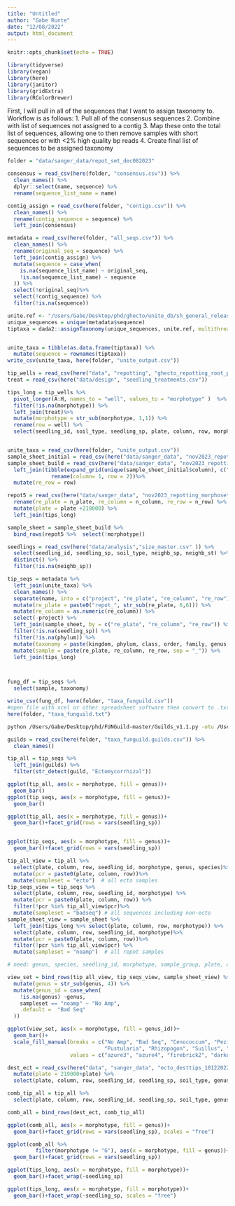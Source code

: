 ```yaml
---
title: "Untitled"
author: "Gabe Runte"
date: "12/08/2022"
output: html_document
---
```


```r
knitr::opts_chunk$set(echo = TRUE)

library(tidyverse)
library(vegan)
library(here)
library(janitor)
library(gridExtra)
library(RColorBrewer)

```

First, I will pull in all of the sequences that I want to assign taxonomy to. Workflow is as follows:
1. Pull all of the consensus sequences
2. Combine with list of sequences not assigned to a contig
3. Map these onto the total list of sequences, allowing one to then remove samples with short sequences or with <2% high quality bp reads
4. Create final list of sequences to be assigned taxonomy
```r
folder = "data/sanger_data/repot_set_dec082023"

consensus = read_csv(here(folder, "consensus.csv")) %>% 
  clean_names() %>% 
  dplyr::select(name, sequence) %>% 
  rename(sequence_list_name = name)

contig_assign = read_csv(here(folder, "contigs.csv")) %>% 
  clean_names() %>% 
  rename(contig_sequence = sequence) %>% 
  left_join(consensus)

metadata = read_csv(here(folder, "all_seqs.csv")) %>% 
  clean_names() %>% 
  rename(original_seq = sequence) %>% 
  left_join(contig_assign) %>% 
  mutate(sequence = case_when(
    is.na(sequence_list_name) ~ original_seq,
    !is.na(sequence_list_name) ~ sequence
  )) %>% 
  select(!original_seq)%>% 
  select(!contig_sequence) %>% 
  filter(!is.na(sequence))
```



```r
unite.ref <- "/Users/Gabe/Desktop/phd/ghecto/unite_db/sh_general_release_s_10.05.2021/sh_general_release_dynamic_s_10.05.2021.fasta"
unique_sequences = unique(metadata$sequence)
tiptaxa = dada2::assignTaxonomy(unique_sequences, unite.ref, multithread = TRUE, tryRC = TRUE)


unite_taxa = tibble(as.data.frame(tiptaxa)) %>% 
  mutate(sequence = rownames(tiptaxa))
write_csv(unite_taxa, here(folder, "unite_output.csv"))
```


```r

tip_wells = read_csv(here("data", "repotting", "ghecto_repotting_root_pulling_data.csv"))
treat = read_csv(here("data/design", "seedling_treatments.csv"))

tips_long = tip_wells %>% 
  pivot_longer(A:H, names_to = "well", values_to = "morphotype" )  %>% 
  filter(!is.na(morphotype)) %>% 
  left_join(treat)%>% 
  mutate(morphotype = str_sub(morphotype, 1,1)) %>% 
  rename(row = well) %>% 
  select(seedling_id, soil_type, seedling_sp, plate, column, row, morphotype)


unite_taxa = read_csv(here(folder, "unite_output.csv")) 
sample_sheet_initial = read_csv(here("data/sanger_data", "nov2023_repotting_seqset.csv")) 
sample_sheet_build = read_csv(here("data/sanger_data", "nov2023_repotting_seqset.csv")) %>% 
  left_join(tibble(expand_grid(unique(sample_sheet_initial$column), c("A", "B", "C", "D", "E", "F", "G", "H"))) %>% 
              rename(column= 1, row = 2))%>% 
  mutate(re_row = row)

repot5 = read_csv(here("data/sanger_data", "nov2023_repotting_morphoset.csv")) %>% 
  rename(re_plate = n_plate, re_column = n_column, re_row = n_row) %>% 
  mutate(plate = plate +219000) %>% 
  left_join(tips_long)

sample_sheet = sample_sheet_build %>% 
  bind_rows(repot5 %>%  select(!morphotype))

seedlings = read_csv(here("data/analysis","size_master.csv" )) %>% 
  select(seedling_id, seedling_sp, soil_type, neighb_sp, neighb_st) %>% 
  distinct() %>% 
  filter(!is.na(neighb_sp))

tip_seqs = metadata %>% 
  left_join(unite_taxa) %>% 
  clean_names() %>% 
  separate(name, into = c("project", "re_plate", "re_column", "re_row")) %>% 
  mutate(re_plate = paste0("repot_", str_sub(re_plate, 6,6))) %>% 
  mutate(re_column = as.numeric(re_column)) %>% 
  select(-project) %>% 
  left_join(sample_sheet, by = c("re_plate", "re_column", "re_row")) %>% 
  filter(!is.na(seedling_sp)) %>% 
  filter(!is.na(phylum)) %>% 
  mutate(taxonomy = paste(kingdom, phylum, class, order, family, genus, species, sep = ";")) %>% 
  mutate(sample = paste(re_plate, re_column, re_row, sep = "_")) %>% 
  left_join(tips_long)



fung_df = tip_seqs %>% 
  select(sample, taxonomy)

write_csv(fung_df, here(folder, "taxa_funguild.csv"))
#open file with xcel or other spreadsheet software then convert to .txt file at same file path (see below)
here(folder, "taxa_funguild.txt")
```

```bash

python /Users/Gabe/Desktop/phd/FUNGuild-master/Guilds_v1.1.py -otu /Users/Gabe/Desktop/phd/ghecto/data/sanger_data/repot_set_dec082023/taxa_funguild.txt
```

```r

guilds = read_csv(here(folder, "taxa_funguild.guilds.csv")) %>% 
  clean_names()

tip_all = tip_seqs %>% 
  left_join(guilds) %>%
  filter(str_detect(guild, "Ectomycorrhizal")) 

ggplot(tip_all, aes(x = morphotype, fill = genus))+
  geom_bar()
ggplot(tip_seqs, aes(x = morphotype, fill = genus))+
  geom_bar()

ggplot(tip_all, aes(x = morphotype, fill = genus))+
  geom_bar()+facet_grid(rows = vars(seedling_sp))


ggplot(tip_seqs, aes(x = morphotype, fill = genus))+
  geom_bar()+facet_grid(rows = vars(seedling_sp))
```

```r

tip_all_view = tip_all %>% 
  select(plate, column, row, seedling_id, morphotype, genus, species)%>% 
  mutate(pcr = paste0(plate, column, row))%>% 
  mutate(sampleset = "ecto")  # all ecto samples
tip_seqs_view = tip_seqs %>% 
  select(plate, column, row, seedling_id, morphotype) %>% 
  mutate(pcr = paste0(plate, column, row)) %>%
  filter(!pcr %in% tip_all_view$pcr)%>% 
  mutate(sampleset = "badseq") # all sequences including non-ecto
sample_sheet_view = sample_sheet %>% 
  left_join(tips_long %>% select(plate, column, row, morphotype)) %>% 
  select(plate, column, row, seedling_id, morphotype)%>% 
  mutate(pcr = paste0(plate, column, row))%>%
  filter(!pcr %in% tip_all_view$pcr) %>% 
  mutate(sampleset = "noamp")  # all repot samples

# need: genus, species, seedling_id, morphotype, sample_group, plate, column, row

view_set = bind_rows(tip_all_view, tip_seqs_view, sample_sheet_view) %>% 
  mutate(genus = str_sub(genus, 4)) %>% 
  mutate(genus_id = case_when(
    !is.na(genus) ~genus,
    sampleset == "noamp" ~ "No Amp", 
    .default =  "Bad Seq"
  ))

ggplot(view_set, aes(x = morphotype, fill = genus_id))+
  geom_bar()+
  scale_fill_manual(breaks = c("No Amp", "Bad Seq", "Cenococcum", "Peziza",
                               "Pustularia", "Rhizopogon", "Suillus", "Tuber"),
                    values = c("azure3", "azure4", "firebrick2", "darkorange2", "gold2", "palegreen4", "steelblue", "mediumpurple"))
```

```r
dest_ect = read_csv(here("data", "sanger_data", "ecto_desttips_10122022.csv")) %>% 
  mutate(plate = 219000+plate) %>% 
  select(plate, column, row, seedling_id, seedling_sp, soil_type, genus, species, morphotype)

comb_tip_all = tip_all %>% 
  select(plate, column, row, seedling_id, seedling_sp, soil_type, genus, species, morphotype)

comb_all = bind_rows(dest_ect, comb_tip_all)

ggplot(comb_all, aes(x = morphotype, fill = genus))+
  geom_bar()+facet_grid(rows = vars(seedling_sp), scales = "free")

ggplot(comb_all %>% 
         filter(morphotype != "G"), aes(x = morphotype, fill = genus))+
  geom_bar()+facet_grid(rows = vars(seedling_sp))

ggplot(tips_long, aes(x = morphotype, fill = morphotype))+
  geom_bar()+facet_wrap(~seedling_sp)

ggplot(tips_long, aes(x = morphotype, fill = morphotype))+
  geom_bar()+facet_wrap(~seedling_sp, scales = "free")
```






